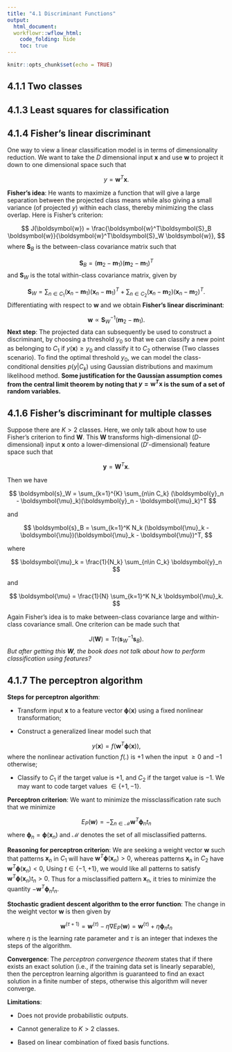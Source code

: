 ```yaml
---
title: "4.1 Discriminant Functions"
output:
  html_document:
  workflowr::wflow_html:
    code_folding: hide
    toc: true
---
```


```r
knitr::opts_chunk$set(echo = TRUE)
```


## 4.1.1 Two classes


## 4.1.3 Least squares for classification


## 4.1.4 Fisher's linear discriminant

One way to view a linear classification model is in terms of dimensionality reduction. We want to take the $D$ dimensional input $\boldsymbol{x}$ and use $\boldsymbol{w}$ to project it down to one dimensional space such that 

$$
y = \boldsymbol{w}^T \boldsymbol{x}.
$$

**Fisher's idea**: He wants to maximize a function that will give a large separation between the projected class means while also giving a small variance (of projected $y$) within each class, thereby minimizing the class overlap. Here is Fisher's criterion:

$$
J(\boldsymbol{w}) = \frac{\boldsymbol{w}^T\boldsymbol{S}_B \boldsymbol{w}}{\boldsymbol{w}^T\boldsymbol{S}_W \boldsymbol{w}},
$$
where $\boldsymbol{S}_B$ is the between-class covariance matrix such that 

$$
\boldsymbol{S}_B = (\boldsymbol{m}_2 - \boldsymbol{m}_1)(\boldsymbol{m}_2 - \boldsymbol{m}_1)^T
$$
and $\boldsymbol{S}_W$ is the total within-class covariance matrix, given by

$$
\boldsymbol{S}_W = \sum_{n\in C_1}(\boldsymbol{x}_n - \boldsymbol{m}_1)(\boldsymbol{x}_n - \boldsymbol{m}_1)^T + 
\sum_{n\in C_2}(\boldsymbol{x}_n - \boldsymbol{m}_2)(\boldsymbol{x}_n - \boldsymbol{m}_2)^T.
$$ 
Differentiating with respect to $\boldsymbol{w}$ and we obtain **Fisher's linear discriminant**:

$$
\boldsymbol{w} \propto \boldsymbol{S}_W^{-1}(\boldsymbol{m}_2 - \boldsymbol{m}_1).
$$
**Next step**: The projected data can subsequently be used to construct a discriminant, by choosing a threshold $y_0$ so that we can classify a new point as belonging to $C_1$ if $y(\boldsymbol{x}) \geq y_0$ and classify it to $C_2$ otherwise (Two classes scenario). To find the optimal threshold $y_0$, we can model the class-conditional densities $p(y|C_k)$ using Gaussian distributions and maximum likelihood method. **Some justification for the Gaussian assumption comes from the central limit theorem by noting that $y = \boldsymbol{w}^T \boldsymbol{x}$ is the sum of a set of random variables.**

## 4.1.6 Fisher's discriminant for multiple classes

Suppose there are $K>2$ classes. Here, we only talk about how to use Fisher's criterion to find $\boldsymbol{W}$. This $\boldsymbol{W}$ transforms high-dimensional ($D$-dimensional) input $\boldsymbol{x}$ onto a lower-dimensional ($D'$-dimensional) feature space such that 

$$
\boldsymbol{y} = \boldsymbol{W}^T \boldsymbol{x}.
$$

Then we have 

$$
\boldsymbol{s}_W = \sum_{k=1}^{K} \sum_{n\in C_k} (\boldsymbol{y}_n - \boldsymbol{\mu}_k)(\boldsymbol{y}_n - \boldsymbol{\mu}_k)^T
$$

and 

$$
\boldsymbol{s}_B = \sum_{k=1}^K N_k (\boldsymbol{\mu}_k - \boldsymbol{\mu})(\boldsymbol{\mu}_k - \boldsymbol{\mu})^T,
$$

where 

$$
\boldsymbol{\mu}_k = \frac{1}{N_k} \sum_{n\in C_k} \boldsymbol{y}_n
$$

and 

$$
\boldsymbol{\mu} = \frac{1}{N} \sum_{k=1}^K N_k \boldsymbol{\mu}_k.
$$

Again Fisher's idea is to make between-class covariance large and within-class covariance small. One criterion can be made such that 

$$
J(\boldsymbol{W}) = \text{Tr}(\boldsymbol{s}_W^{-1}\boldsymbol{s}_B).
$$
*But after getting this $\boldsymbol{W}$, the book does not talk about how to perform classification using features?*

## 4.1.7 The perceptron algorithm

**Steps for perceptron algorithm**:

+ Transform input $\boldsymbol{x}$ to a feature vector $\boldsymbol{\phi}(\boldsymbol{x})$ using a fixed nonlinear transformation;

+ Construct a generalized linear model such that 

$$
y(\boldsymbol{x}) = f(\boldsymbol{w}^T \boldsymbol{\phi}(\boldsymbol{x})),
$$
where the nonlinear activation function $f(.)$ is $+1$ when the input $\geq 0$ and $-1$ otherwise;

+ Classify to $C_1$ if the target value is $+1$, and $C_2$ if the target value is $-1$. We may want to code target values $\in \{+1, -1\}$.

**Perceptron criterion**: We want to minimize the missclassification rate such that we minimize

$$
E_P(\boldsymbol{w}) = - \sum_{n\in \mathcal{M}} \boldsymbol{w}^T \boldsymbol{\phi}_n t_n
$$
where $\boldsymbol{\phi}_n = \boldsymbol{\phi}(\boldsymbol{x}_n)$ and $\mathcal{M}$ denotes the set of all misclassified patterns. 

**Reasoning for perceptron criterion**: We are seeking a weight vector $\boldsymbol{w}$ such that patterns $\boldsymbol{x}_n$ in $C_1$ will have $\boldsymbol{w}^T \boldsymbol{\phi}(\boldsymbol{x}_n) > 0$, whereas patterns $\boldsymbol{x}_n$ in $C_2$ have $\boldsymbol{w}^T \boldsymbol{\phi}(\boldsymbol{x}_n) < 0$, Using $t\in \{-1, +1\}$, we would like all patterns to satisfy $\boldsymbol{w}^T \boldsymbol{\phi}(\boldsymbol{x}_n)t_n  > 0$. Thus for a misclassified pattern $\boldsymbol{x}_n$, it tries to minimize the quantity $-\boldsymbol{w}^T \boldsymbol{\phi}_n t_n$. 

**Stochastic gradient descent algorithm to the error function**: The change in the weight vector $\boldsymbol{w}$ is then given by

$$
\boldsymbol{w}^{(\tau+1)} = \boldsymbol{w}^{(\tau)} - \eta\nabla E_P(\boldsymbol{w}) = \boldsymbol{w}^{(\tau)} + \eta \boldsymbol{\phi}_n t_n
$$
where $\eta$ is the learning rate parameter and $\tau$ is an integer that indexes the steps of the algorithm.

**Convergence**: The *perceptron convergence theorem* states that if there exists an exact solution (i.e., if the training data set is linearly separable), then the perceptron learning algorithm is guaranteed to find an exact solution in a finite number of steps, otherwise this algorithm will never converge.

**Limitations**: 

+ Does not provide probabilistic outputs.

+ Cannot generalize to $K>2$ classes.

+ Based on linear combination of fixed basis functions. 
